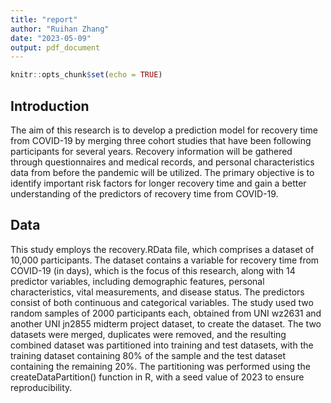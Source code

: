 ```yaml
---
title: "report"
author: "Ruihan Zhang"
date: "2023-05-09"
output: pdf_document
---
```


```r
knitr::opts_chunk$set(echo = TRUE)
```

## Introduction
The aim of this research is to develop a prediction model for recovery time from COVID-19 by merging three cohort studies that have been following participants for several years. Recovery information will be gathered through questionnaires and medical records, and personal characteristics data from before the pandemic will be utilized. The primary objective is to identify important risk factors for longer recovery time and gain a better understanding of the predictors of recovery time from COVID-19.

## Data
This study employs the recovery.RData file, which comprises a dataset of 10,000 participants. The dataset contains a variable for recovery time from COVID-19 (in days), which is the focus of this research, along with 14 predictor variables, including demographic features, personal characteristics, vital measurements, and disease status. The predictors consist of both continuous and categorical variables. The study used two random samples of 2000 participants each, obtained from UNI wz2631 and another UNI jn2855 midterm project dataset, to create the dataset. The two datasets were merged, duplicates were removed, and the resulting combined dataset was partitioned into training and test datasets, with the training dataset containing 80% of the sample and the test dataset containing the remaining 20%. The partitioning was performed using the createDataPartition() function in R, with a seed value of 2023 to ensure reproducibility.